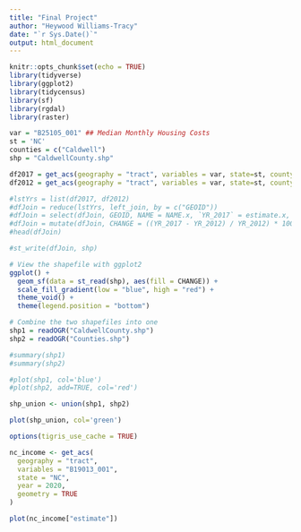 ```yaml
---
title: "Final Project"
author: "Heywood Williams-Tracy"
date: "`r Sys.Date()`"
output: html_document
---
```

```r
knitr::opts_chunk$set(echo = TRUE)
library(tidyverse)
library(ggplot2)
library(tidycensus)
library(sf)
library(rgdal)
library(raster)
```

```r
var = "B25105_001" ## Median Monthly Housing Costs
st = 'NC'
counties = c("Caldwell")
shp = "CaldwellCounty.shp"

df2017 = get_acs(geography = "tract", variables = var, state=st, county=counties, geometry = TRUE, year = 2017, cache_table = TRUE)
df2012 = get_acs(geography = "tract", variables = var, state=st, county=counties, geometry = FALSE, year = 2012, cache_table = TRUE)
```

```r
#lstYrs = list(df2017, df2012)
#dfJoin = reduce(lstYrs, left_join, by = c("GEOID"))
#dfJoin = select(dfJoin, GEOID, NAME = NAME.x, `YR_2017` = estimate.x, `YR_2012` = estimate.y)
#dfJoin = mutate(dfJoin, CHANGE = ((YR_2017 - YR_2012) / YR_2012) * 100)
#head(dfJoin)
```

```r
#st_write(dfJoin, shp)
```

```r
# View the shapefile with ggplot2
ggplot() +
  geom_sf(data = st_read(shp), aes(fill = CHANGE)) +
  scale_fill_gradient(low = "blue", high = "red") +
  theme_void() +
  theme(legend.position = "bottom")
```

```r
# Combine the two shapefiles into one
shp1 = readOGR("CaldwellCounty.shp")
shp2 = readOGR("Counties.shp")

#summary(shp1)
#summary(shp2)

#plot(shp1, col='blue')
#plot(shp2, add=TRUE, col='red')

shp_union <- union(shp1, shp2)

plot(shp_union, col='green')
```

```r
options(tigris_use_cache = TRUE)

nc_income <- get_acs(
  geography = "tract",
  variables = "B19013_001",
  state = "NC",
  year = 2020,
  geometry = TRUE
)

plot(nc_income["estimate"])
```

```r

```
